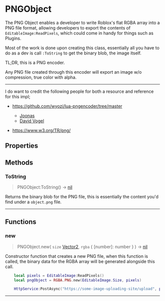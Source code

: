 
# PNGObject
The PNG Object enables a developer to write Roblox's flat RGBA array into a PNG file format, allowing developers to export
	the contents of `EditableImage:ReadPixels`, which could come in handy for things such as Plugins.

Most of the work is done upon creating this class, essentially all you have to do as a dev is call `:ToString` to get the
	binary blob, the image itself.

TL;DR, this is a PNG encoder.

<Callout emoji="ℹ️">
	Any PNG file created through this encoder will export an image w/o compression, true color with alpha.
</Callout>

---

I do want to credit the following people for both a resource and reference for this impl;

- https://github.com/wyozi/lua-pngencoder/tree/master
	- [Joonas](https://github.com/wyozi)
	- [David Vogel](https://github.com/Dadido3)

- https://www.w3.org/TR/png/

## Properties
## Methods
### ToString

> PNGObject:ToString() -> [nil](https://create.roblox.com/docs/en-us/luau/nil)

Returns the binary blob for the PNG file, this is essentially the content you'd find under a `object.png` file.

---
## Functions
### new

> PNGObject.new( `size` [Vector2](https://create.roblox.com/docs/en-us/reference/engine/datatypes/Vector2), `rgba` \{ [number]: number } ) -> [nil](https://create.roblox.com/docs/en-us/luau/nil)

Constructor function that creates a new PNG file, when this function is called, the binary data for the RGBA array will
	be generated alongside this call.

```lua
	local pixels = EditableImage:ReadPixels()
	local pngObject = RGBA.PNG.new(EditableImage.Size, pixels)

	HttpService:PostAsync("https://some-image-uploading-site/upload", pngObject:ToString())
```

---
